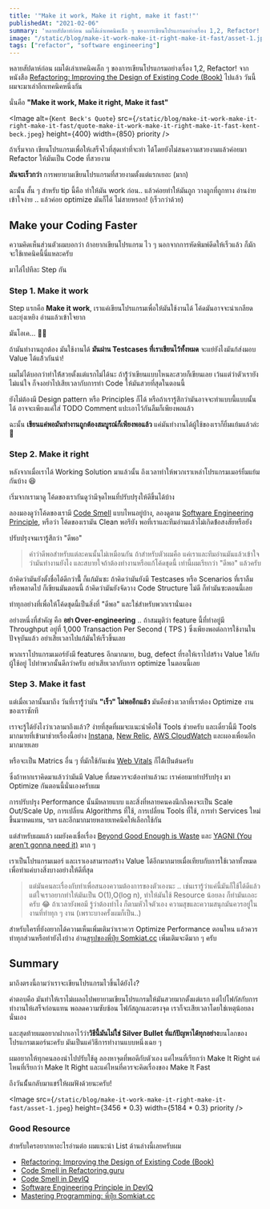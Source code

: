 ```yaml
---
title: '"Make it work, Make it right, make it fast!"'
publishedAt: "2021-02-06"
summary: 'หลายสัปดาห์ก่อน ผมได้เล่าเทคนิคเล็ก ๆ ของการเขียนโปรแกรมอย่างเรื่อง 1,2, Refactor! ไปแล้ว วันนี้ผมจะมาเล่าอีกเทคนิคหนึ่งกัน นั่นคือ "Make it work, Make it right, Make it fast"'
image: "/static/blog/make-it-work-make-it-right-make-it-fast/asset-1.jpeg"
tags: ["refactor", "software engineering"]
---
```


หลายสัปดาห์ก่อน ผมได้เล่าเทคนิคเล็ก ๆ ของการเขียนโปรแกรมอย่างเรื่อง 1,2, Refactor! จากหนังสือ [Refactoring: Improving the Design of Existing Code (Book)](https://learning.oreilly.com/library/view/refactoring-improving-the/9780134757681/) ไปแล้ว วันนี้ผมจะมาเล่าอีกเทคนิคหนึ่งกัน

นั่นคือ **"Make it work, Make it right, Make it fast"**

<Image
  alt={`Kent Beck's Quote`}
  src={`/static/blog/make-it-work-make-it-right-make-it-fast/quote-make-it-work-make-it-right-make-it-fast-kent-beck.jpeg`}
  height={400}
  width={850}
  priority
/>

ถ้าเริ่มจาก เขียนโปรแกรมเพื่อให้เสร็จไวที่สุดเท่าที่จะทำ ได้โดยยังไม่สนความสวยงามแล้วค่อยมา Refactor ให้มันเป็น Code ที่สวยงาม

**มันจะเร็วกว่า** การพยายามเขียนโปรแกรมที่สวยงามตั้งแต่แรกเยอะ (มาก)

ฉะนั้น สั้น ๆ สำหรับ tip นี้คือ ทำให้มัน work ก่อน.. แล้วค่อยทำให้มันถูก วางถูกที่ถูกทาง อ่านง่าย เข้าใจง่าย .. แล้วค่อย optimize มันก็ได้ ไม่สายหรอก! (เร็วกว่าด้วย)

## Make your Coding Faster

ความคิดเห็นส่วนตัวผมบอกว่า ถ้าอยากเขียนโปรแกรม ไว ๆ นอกจากการหัดพิมพ์ดีดให้เร็วแล้ว ก็มักจะใช้เทคนิคนี้นี่แหละครับ

มาไล่ไปทีละ Step กัน

### Step 1. Make it work

Step แรกคือ **Make it work**, เราแค่เขียนโปรแกรมเพื่อให้มันใช้งานได้ โค้ดมันอาจจะน่าเกลียดและยุ่งเหยิง อ่านแล้วเข้าใจยาก

มันโอเค... 👍🏻

ถ้ามันทำงานถูกต้อง มันใช้งานได้ **มันผ่าน Testcases ที่เราเขียนไว้ทั้งหมด** จะแย่ยังไงมันก้ส่งมอบ Value ได้แล้้วกันน่า!

ผมไม่ได้บอกว่าทำให้้สวยตั้งแต่แรกไม่ได้นะ ถ้ารู้้ว่าเขียนแบบไหนละสวยก็เขียนเลย เว้นแต่ว่าตัวเรายังไม่แน่ใจ ก็จงอย่าไปเสียเวลากับการทำ Code ให้มันสวยที่สุดในตอนนี้

ยังไม่ต้องมี Design pattern หรือ Principles ก็ได้ หรือถ้าเรารู้สึกว่ามันอาจจะทำแบบนี้แบบนั้นได้ อาจจะเพียงแค่ใส่ TODO Comment แปะเอาไว้กันลืมก็เพียงพอแล้ว

ฉะนั้น **เขียนแค่พอมันทำงานถูกต้องสมบูรณ์ก็เพียงพอแล้ว** แค่มันทำงานได้ผู้ใช้ของเราก็ยิ้มแย้มแล้วล่ะ 🤤

### Step 2. Make it right

หลังจากเมื่อเราได้ Working Solution มาแล้วนั้น ถึงเวลาทำให้พวกเราเหล่าโปรแกรมเมอร์ยิ้มแย้มกันบ้าง 😆

เริ่มจากเรามาดู โค้ดของเรากันดูว่ามีจุดไหนที่ปรับปรุงให้ดีขึ้นได้บ้าง

ลองมองดูว่าโค้ดของเรามี [Code Smell](https://refactoring.guru/refactoring/smells) แบบไหนอยู่บ้าง, ลองดูตาม [Software Engineering Principle](https://deviq.com/principles/principles-overview), หรือว่า โค้ดของเรามัน Clean พอรึยัง พอที่เราและทีมอ่านแล้วไม่เกิดข้้อสงสัยหรือยัง

ปรับปรุงจนเรารู้สึกว่า "ดีพอ"

> คำว่าดีพอสำหรับแต่ละคนนั้นไม่เหมือนกัน ถ้าสำหรับตัวผมคือ แค่เราและทีมอ่านมันแล้วเข้าใจว่ามันทำงานยังไง และสบายใจถ้าต้องทำงานหรือแก้โค้ดชุดนี้ เท่านี้ผมเรียกว่า "ดีพอ" แล้วครับ

ถ้าคิดว่ามันยังตั้งชื่อได้ดีกว่านี้้ ก็แก้มันซะ ถ้าคิดว่ามันยังมี Testcases หรือ Scenarios ที่เราลืมหรือพลาดไป ก็เขียนมันตอนนี้ ถ้าคิดว่ามันยังจัดวาง Code Structure ไม่ดี ก็ทำมันซะตอนนี้เลย

ทำทุกอย่างที่เพื่อให้โค้ดชุดนี้เป็นสิ่งที่​ "ดีพอ" และใช่สำหรับพวกเรานั่นเอง

อย่างหนึ่งที่สำคัญ คือ **อย่า Over-engineering** .. ถ้าสมมุติว่า feature นี้ที่ทำอยู่มี Throughput อยู่ที่ 1,000 Transaction Per Second ( TPS ) ซึ่งเพียงพอต่อการใช้งานในปัจจุบันแล้ว อย่าเสียเวลาไปแก้มันให้เร็วขึ้นเลย

พวกเราโปรแกรมเมอร์ยังมี features อีกมากมาย, bug, defect ที่รอให้เราไปสร้าง Value ให้กับผู้ใช้อยู่ ไปทำพวกนั้นดีกว่าครับ อย่าเสียเวลากับการ optimize ในตอนนี้เลย

### Step 3. Make it fast

แต่เมื่อเวลานั้นมาถึง วันที่เรารู้้ว่ามัน **"เร็ว" ไม่พออีกแล้ว** มันคือช่วงเวลาที่เราต้อง Optimize งานของเราซักที

เราจะรู้ได้ยังไงว่าเวลามาถึงแล้ว? ง่ายที่สุดที่ผมจะแนะนำคือใช้ Tools ช่วยครับ และเดี๋ยวนี้มี Tools มากมายที่เข้ามาช่วยเรื่องนี้อย่าง [Instana](https://www.instana.com/), [New Relic](https://newrelic.com/), [AWS CloudWatch](https://aws.amazon.com/th/cloudwatch/) และผองเพื่อนอีกมากมายเลย

หรือจะเป็น Matrics อื่น ๆ ที่มักใช้กันเช่น [Web Vitals](https://web.dev/vitals/) ก็ได้้เป็นต้นครับ

ซึ่งถ้าหากเราคิดมาแล้วว่ามันมี Value ที่สมควรจะต้องทำแล้วนะ เราค่อยมาทำปรับปรุง มา Optimize กันตอนนี้นั่นเองครับผม

การปรับปรุง Performance นั้นมีหลายแบบ และสิ่งที่หลายคนคงนึกถึงคงจะเป็น Scale Out/Scale Up, การเปลี่ยน Algorithms ที่ใช้, การเปลี่ยน Tools ที่ใช้, การทำ Services ใหม่ขึ้นมาทดแทน, ฯลฯ และอีกมากมายหลายเทคนิคให้เลือกใช้กัน

แต่สำหรับผมแล้ว ผมยังคงเชื่อเรื่อง [Beyond Good Enough is Waste](https://ardalis.com/beyond-good-enough-is-waste/) และ [YAGNI (You aren't gonna need it)](https://ardalis.com/beyond-good-enough-is-waste/) มาก ๆ

เราเป็นโปรแกรมเมอร์ และเราเองสามารถสร้าง Value ได้อีกมากมายเมื่อเทียบกับการใช้เวลาทั้งหมดเพื่อทำแค่บางสิ่งบางอย่างให้ดีที่สุด

> แต่มันคนละเรื่องกับทำเพื่อสนองความต้องการของตัวเองนะ .. เช่นเรารู้ว่าแค่นี้มันก็ใช้ได้ดีแล้ว แต่ใจเราอยากทำให้มันเป็น O(1),O(log n), ทำให้มันใช้ Resource น้อยลง ก็ทำมันเถอะครับ 😂 ถ้าเวลายังพอมี รู้ว่าต้องทำไง ก็ตามหัวใจตัวเอง ความสุขและความสนุกมันควรอยู่ในงานที่ทำทุก ๆ งาน (เพราะบางครั้งผมก็เป็น..)

สำหรับใครที่ยังอยากได้ความเห็นเพิ่มเติมว่าเราควร Optimize Performance ตอนไหน แล้วควรทำทุกส่วนหรือทำยังไงบ้าง อ่าน[สรุปของพี่ปุ๋ย Somkiat.cc](https://www.somkiat.cc/should-optimize-code/) เพิ่มเติมจะดีมาก ๆ ครับ

## Summary

มาถึงตรงนี้ถามว่าเราจะเขียนโปรแกรมไวขึ้นได้ยังไง?

คำตอบคือ มันทำให้เราไม่เผลอไปพยายามเขียนโปรแกรมให้มันสวยมากตั้งแต่แรก แต่ไปโฟกัสกับการทำงานให้เสร็จก่อนแทน พอลดความซับซ้อน โฟกัสถูกและตรงจุด เราก็จะเสียเวลาโดยใช่เหตุน้อยลงนั่นเอง

และสุดท้ายผมอยากฝากเอาไว้ว่า**วิธีนี้มันไม่ใช่ Silver Bullet ที่แก้ปัญหาได้ทุกอย่าง**บนโลกของโปรแกรมเมอร์นะครับ มันเป็นแค่วิธีการทำงานแบบหนึ่งเฉย ๆ

ผมอยากให้ทุกคนลองนำไปปรับใช้ดู ลองหาจุดที่พอดีกับตัวเอง แค่ไหนที่เรียกว่า Make It Right แค่ไหนที่เรียกว่า Make It Right และแค่ไหนที่ควรจะคิดเรื่องของ Make It Fast

ถึงวันนั้้นกลับมาแชร์ให้ผมฟังด้วยนะครับ!

<Image
  src={`/static/blog/make-it-work-make-it-right-make-it-fast/asset-1.jpeg`}
  height={3456 * 0.3}
  width={5184 * 0.3}
  priority
/>

### Good Resource

สำหรับใครอยากหาอะไรอ่านต่อ ผมแนะนำ List ด้านล่างนี้เลยครับผม

- [Refactoring: Improving the Design of Existing Code (Book)](https://learning.oreilly.com/library/view/refactoring-improving-the/9780134757681/)
- [Code Smell in Refactoring.guru](https://refactoring.guru/refactoring/smells)
- [Code Smell in DevIQ](https://deviq.com/antipatterns/code-smells)
- [Software Engineering Principle in DevIQ](https://deviq.com/principles/principles-overview)
- [Mastering Programming: พี่ปุ๋ย Somkiat.cc](https://www.somkiat.cc/translate-mastering-programming/)
